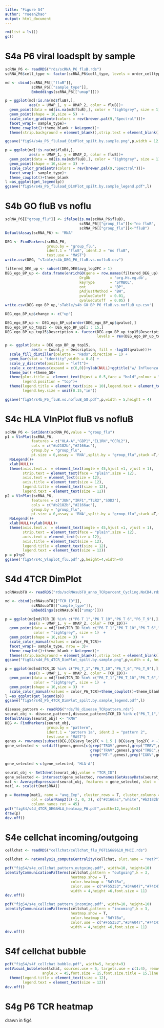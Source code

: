```yaml
---
title: "Figure S4"
author: "YueanZhao"
output: html_document
---
```


```r
rm(list = ls())
gc()
```

# S4a P6 viral loadsplt by sample
```r
scRNA_P6 <- readRDS("rds/scRNA_P6_fluB.rds")
scRNA_P6$cell_type <- factor(scRNA_P6$cell_type, levels = order_celltype)
```


```r
md <- cbind(scRNA_P6[["fluB"]],
            scRNA_P6[["sample_type"]],
            Embeddings(scRNA_P6[["umap"]]))

p = ggplot(md[!is.na(md$fluB),], 
           aes(x = UMAP_1, y = UMAP_2, color = fluB))+
  geom_point(data = md[is.na(md$fluB),], color = "lightgrey", size = 1)  + 
  geom_point(shape = 16,size = 5)  +
  scale_color_gradientn(colors = rev(brewer.pal(9,"Spectral")))+
  facet_wrap(~ sample_type)+
  theme_cowplot()+theme_blank + NoLegend()+
  theme(strip.background = element_blank(),strip.text = element_blank())

ggsave("figS4/s4a_P6_fluload_DimPlot_spilt.by.sample.png",p,width = 12, height = 4)
```

```r
p = ggplot(md[!is.na(md$fluB),], 
           aes(x = UMAP_1, y = UMAP_2, color = fluB))+
  geom_point(data = md[is.na(md$fluB),], color = "lightgrey", size = 1)  + 
  geom_point(shape = 16,size = 3)  +
  scale_color_gradientn(colors = rev(brewer.pal(9,"Spectral")))+
  facet_wrap(~ sample_type)+
  theme_cowplot()+theme_blank 
l =as_ggplot(get_legend(p)) 
ggsave("figS4/s4a_P6_fluload_DimPlot_spilt.by.sample_legend.pdf",l)
```

# S4b GO fluB vs noflu
```r
scRNA_P6[["group_flu"]] <- ifelse(is.na(scRNA_P6$fluB),
                                  scRNA_P6[["group_flu"]]<-"no fluB",
                                  scRNA_P6[["group_flu"]]<-"fluB")
DefaultAssay(scRNA_P6) <- "RNA"
```

```r
DEG <- FindMarkers(scRNA_P6,
                   group.by = "group_flu",
                   ident.1 = "fluB", ident.2 = "no fluB",
                   test.use = "MAST")
write.csv(DEG, "sTable/s4b_DEG_P6_fluB.vs.nofluB.csv")
```

```r
filtered_DEG_up <- subset(DEG,DEG$avg_log2FC > 1)
DEG_ego_BP_up <- data.frame(enrichGO(gene = row.names(filtered_DEG_up),
                                  OrgDb         = 'org.Hs.eg.db',
                                  keyType       = 'SYMBOL',
                                  ont           = "BP",
                                  pAdjustMethod = "BH",
                                  pvalueCutoff  = 0.01,
                                  qvalueCutoff  = 0.05) )
write.csv(DEG_ego_BP_up,'sTable/s4b_GO_BP_P6_fluB.vs.nofluB_up.csv') 

DEG_ego_BP_up$change <- c("up") 

DEG_ego_BP_up <- DEG_ego_BP_up[order(DEG_ego_BP_up$qvalue),]
DEG_ego_BP_up_top15 <- DEG_ego_BP_up[1 : 15,]
DEG_ego_BP_up_top15$Description <- factor(DEG_ego_BP_up_top15$Description,
                                          levels = rev(DEG_ego_BP_up_top15$Description))
```


```r
p <- ggplot(data = DEG_ego_BP_up_top15,
            aes(x = Count,y = Description, fill = -log10(qvalue)))+
  scale_fill_distiller(palette = "Reds",direction = 1) +
  geom_bar(stat = "identity",width = 0.8) +
  scale_y_discrete(position = "left")+
  scale_x_continuous(expand = c(0,0))+ylab(NULL)+ggtitle("w/ Influenza B Virus")+
  theme_bw() +theme_GO+  
  theme(plot.title =  element_text(hjust = 0.5,face = "bold",colour = "black"),
        legend.position = "top")+
  theme(legend.title = element_text(size = 10),legend.text = element_text(size = 10),
        legend.key.size = unit(0.15,"in"))

ggsave("figS4/s4b_P6_fluB.vs.nofluB_GO.pdf",p,width = 5,height = 4)
```

# S4c HLA VlnPlot fluB vs nofluB
```r
scRNA_P6 <- SetIdent(scRNA_P6,value = "group_flu")
p1 = VlnPlot(scRNA_P6, 
            features = c("HLA-A","GBP1","IL1RN","CCRL2"), 
            cols = c("#b2182b","#2166ac"),
            group.by = "group_flu",
            pt.size = 0,assay = 'RNA',split.by = "group_flu",stack =T,flip = T)+
  NoLegend()+
  xlab(NULL)+
  theme(axis.text.x  = element_text(angle = 45,hjust =1, vjust = 1),
        strip.text = element_text(face = "plain",size = 12),
        axis.text = element_text(size = 12),
        axis.title = element_text(size = 12),
        legend.title = element_text(size = 12),
        legend.text = element_text(size = 12))
p2 = VlnPlot(scRNA_P6, 
            features = c("JUN","IRF1","TLR2","SOD2"), 
            cols = c("#b2182b","#2166ac"),
            group.by = "group_flu",
            pt.size = 0,assay = 'RNA',split.by = "group_flu",stack =T,flip = T)+
  NoLegend()+
  xlab(NULL)+ylab(NULL)+
  theme(axis.text.x  = element_text(angle = 45,hjust =1, vjust = 1),
        strip.text = element_text(face = "plain",size = 12),
        axis.text = element_text(size = 12),
        axis.title = element_text(size = 12),
        legend.title = element_text(size = 12),
        legend.text = element_text(size = 12))
p = p1+p2
ggsave('figS4/s4c_Vlnplot_flu.pdf',p,height=4,width=4)
```

# S4d 4TCR DimPlot
```r
scRNAsubT8 <- readRDS("rds/scRNAsubT8_anno_TCRpercent_Cycling.NoCD4.rds")
```

```r
md <- cbind(scRNAsubT8[["TCR_ID"]],
            scRNAsubT8[["sample_type"]],
            Embeddings(scRNAsubT8[["umap"]]))

p = ggplot(md[md$TCR_ID %in% c("P6_T_1","P6_T_10","P6_T_6","P6_T_9"),], 
           aes(x = UMAP_1, y = UMAP_2, color = TCR_ID))+
  geom_point(data = md[!(md$TCR_ID %in% c("P6_T_1","P6_T_10","P6_T_6","P6_T_9")),],
             color = "lightgrey", size = 1)  + 
  geom_point(shape = 16,size = 3)  +
  scale_color_manual(values = color_P6_TCR)+
  facet_wrap(~ sample_type, nrow = 3)+
  theme_cowplot()+theme_blank + NoLegend()+
  theme(strip.background = element_blank(),strip.text = element_blank())
ggsave("figS4/s4d_P6_4TCR_DimPlot_spilt.by.sample.png",p,width = 4, height = 12)
```

```r
p = ggplot(md[md$TCR_ID %in% c("P6_T_1","P6_T_10","P6_T_6","P6_T_9"),], 
           aes(x = UMAP_1, y = UMAP_2, color = TCR_ID))+
  geom_point(data = md[!(md$TCR_ID %in% c("P6_T_1","P6_T_10","P6_T_6","P6_T_9")),],
             color = "lightgrey", size = 1)  + 
  geom_point(shape = 16,size = 3)  +
  scale_color_manual(values = color_P6_TCR)+theme_cowplot()+theme_blank
l =as_ggplot(get_legend(p)) 
ggsave("figS4/s4d_P6_4TCR_DimPlot_spilt.by.sample_legend.pdf",l)
```

```r
disease_pattern <- readRDS("rds/T8_disease_TCRpattern.rds")
seurat_obj <- disease_pattern[,disease_pattern$TCR_ID %in% c("P6_T_1","P6_T_10","P6_T_6","P6_T_9")]
DefaultAssay(seurat_obj) <- "RNA"
DEG <- FindMarkers(seurat_obj,
                   group.by = "pattern",
                   ident.1 = "pattern 1a", ident.2 = "pattern 2",
                   test.use = "MAST")
genes <- rownames(subset(DEG,DEG$avg_log2FC > 1.5 | DEG$avg_log2FC < -1.5))
gene_selected <- setdiff(genes,genes[c(grep("TRGV",genes),grep("TRBV",genes),
                                       grep("TRAV",genes),grep("TRBC",genes),
                                       grep("MT-",genes),grep("IGKV",genes),grep("HIST",genes))])

gene_selected <-c(gene_selected, "HLA-A")

seurat_obj <- SetIdent(seurat_obj,value = "TCR_ID")
gene_selected <- intersect(gene_selected, rownames(GetAssayData(seurat_obj, slot = 'data')))
mat <- AverageExpression(seurat_obj, features = gene_selected, slot = 'data',assays = "RNA")
mat1 <- scale(t(mat$RNA))

p = Heatmap(mat1, name = "avg_Exp", cluster_rows = T, cluster_columns = T,
            col = colorRamp2(c(-2, 0, 2), c("#2166ac","white","#b2182b")),
            column_names_rot = 45)
pdf("figS4/s4d_4TCR_DEG&HLA_heatmap_P6.pdf",width=12,height=3)
draw(p)
dev.off()
```


# S4e cellchat incoming/outgoing
```r
cellchat <- readRDS("cellchat/cellchat_flu_P6T1&6&9&10_MHCI.rds")
```

```r
cellchat <- netAnalysis_computeCentrality(cellchat, slot.name = "netP")
```

```r
pdf("figS4/s4e_cellchat_pattern_outgoing.pdf", width=10, height=10)
identifyCommunicationPatterns(cellchat,pattern = "outgoing",k = 3,
                              heatmap.show = T,
                              color.heatmap = "RdYlBu",
                              color.use = c("#F55353","#34A047","#74C476","#FCBF6E","#F47E1F"),
                              width = 4,height =6,font.size = 11)
dev.off()

pdf("figS4/s4e_cellchat_pattern_incoming.pdf", width=10, height=10)
identifyCommunicationPatterns(cellchat,pattern = "incoming",k = 3,
                              heatmap.show = T,
                              color.heatmap = "RdYlBu",
                              color.use = c("#F55353","#34A047","#74C476","#FCBF6E","#F47E1F"),
                              width = 4,height =6,font.size = 11)
dev.off()
```

# S4f cellchat bubble

```r
pdf("figS4/s4f_cellchat_bubble.pdf", width=5, height=9)
netVisual_bubble(cellchat, sources.use = 5, targets.use = c(1:4), remove.isolate = FALSE,
                 angle.x = 45,font.size = 15,font.size.title = 15,line.size = 0.4)+
  theme(legend.title = element_text(size = 12),
        legend.text = element_text(size = 12))
dev.off()
```

# S4g P6 TCR heatmap
drawn in fig4

